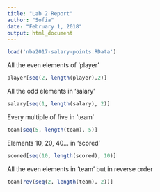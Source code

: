 ---
title: "Lab 2 Report"
author: "Sofia"
date: "February 1, 2018"
output: html_document
---

```{r}
load('nba2017-salary-points.RData')

```

All the even elements of 'player'

```{r}
player[seq(2, length(player),2)]
```

All the odd elements in 'salary'

```{r}
salary[seq(1, length(salary), 2)]
```

Every multiple of five in 'team'

```{r}
team[seq(5, length(team), 5)]
```

Elements 10, 20, 40... in 'scored'

```{r}
scored[seq(10, length(scored), 10)]
```

All the even elements in 'team' but in reverse order

```{r}
team[rev(seq(2, length(team), 2))]
```

